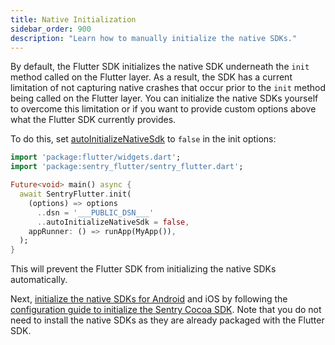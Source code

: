 ```yaml
---
title: Native Initialization
sidebar_order: 900
description: "Learn how to manually initialize the native SDKs."
---
```


By default, the Flutter SDK initializes the native SDK underneath the `init` method called on the Flutter layer. As a result, the SDK has a current limitation of not capturing native crashes that occur prior to the `init` method being called on the Flutter layer. You can initialize the native SDKs yourself to overcome this limitation or if you want to provide custom options above what the Flutter SDK currently provides.

To do this, set [autoInitializeNativeSdk](/platforms/flutter/configuration/options/#autoInitializeNativeSdk) to `false` in the init options:

```dart
import 'package:flutter/widgets.dart';
import 'package:sentry_flutter/sentry_flutter.dart';

Future<void> main() async {
  await SentryFlutter.init(
    (options) => options
      ..dsn = '___PUBLIC_DSN___'
      ..autoInitializeNativeSdk = false,
    appRunner: () => runApp(MyApp()),
  );
}
```

This will prevent the Flutter SDK from initializing the native SDKs automatically.

Next, [initialize the native SDKs for Android](/platforms/android/configuration/manual-init/) and iOS by following the [configuration guide to initialize the Sentry Cocoa SDK](/platforms/apple/guides/ios/#configure). Note that you do not need to install the native SDKs as they are already packaged with the Flutter SDK.
